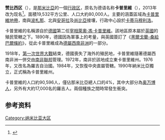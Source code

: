 {{noteTA
|1=zh-hans:纳米比亚;zh-hk:納米比亞;zh-tw:那米比亞;
}}
{{Infobox settlement
| name                    = 赞比西
| native_name             = Zambezi
| native_name_lang        = en
| settlement_type         = 大区
| image_map               = Namibia - Caprivi.svg
| mapsize                 = 200
| map_alt                 =
| map_caption             = 赞比西区于纳米比亚的位置
| subdivision_type        = 国家
| subdivision_name        = [[纳米比亚|纳米比亚]]
| seat                    = [[卡蒂马穆利洛|卡蒂马穆利洛]]
| government_footnotes    =
| leader_party            = [[纳米比亚人组党|纳米比亚人组党]]
| leader_title            = 区长
| leader_name             = {{tsl|en|Lawrence Sampofu||Lawrence Sampofu}}<ref name=Governor>{{Cite news | title=President announces governors | newspaper={{tsl|en|The Namibian||The Namibian}} | date=2015-04-10 | url=http://www.namibian.com.na/indexx.php?id=25471 | access-date=2019-05-12 | archive-url=https://archive.today/20150414075438/http://www.namibian.com.na/indexx.php?id=25471 | archive-date=2015-04-14 | dead-url=yes }}</ref>
| unit_pref               = Metric
| area_footnotes          = <ref name=ElectionWatch>{{cite journal
|year=2013
|title=Namibia's Population by Region
|journal=Election Watch
|publisher=Institute for Public Policy Research
|issue=1
|page=3}}</ref>
| area_total_km2          = 14,785
| population_footnotes    = <ref name=ElectionWatch/>
| population_total        = 90,596
| population_as_of        = 2011
| population_density_km2  = auto
| population_demonym      =
| population_note         =
| demographics_type1      = 语言
| demographics1_title1    = {{tsl|en|Silozi language|洛兹语}}
| demographics1_title2    = {{tsl|en|Oshiwambo language|奥万博语}}
| demographics1_title3    = [[英语|英语]]
| demographics1_title4    = [[南非語|南非語]]
| demographics1_title5    = 纳马/达马拉
| demographics1_title6    = {{tsl|en|Kavango languages|卡万戈语}}
| demographics1_title7    = 其他
| demographics1_info1     = 89.6%
| demographics1_info2     = 1.1%
| demographics1_info3     = 1.6%
| demographics1_info4     = 0.4%<ref name=nsa>{{cite web | title=Table 4.2.2 Urban population by Census years (2001 and 2011) | url=http://cms.my.na/assets/documents/p19dmn58guram30ttun89rdrp1.pdf | work=Namibia 2011 – Population and Housing Census Main Report | publisher=Namibia Statistics Agency | accessdate=2016-08-24 | page=39 | archive-date=2016-12-20 | archive-url=https://web.archive.org/web/20161220043242/http://cms.my.na/assets/documents/p19dmn58guram30ttun89rdrp1.pdf | dead-url=yes }}</ref>
| demographics1_info5     = 1.2%
| demographics1_info6     = 3.9%
| demographics1_info7     = 1.2%
| timezone                = [[中非時間|CAT]]
| utc_offset              = +2
| postal_code_type        =
| postal_code             =
| area_code_type          =
| area_code               =
| iso_code                = NA-CA
| blank_name_sec1         = 排名
| blank_info_sec1         = 第11名（共14）
| blank1_name_sec1        = 选区
| blank1_info_sec1        = 8
| blank2_name_sec1        = 城市
| blank2_info_sec1        = 1
| blank3_name_sec1        = [[首府|首府]]
| blank3_info_sec1        = [[卡蒂马穆利洛|卡蒂马穆利洛]]
| blank4_name_sec1        = [[人类发展指数|HDI]] (2017)
| blank4_info_sec1        = 0.628<ref name="GlobalDataLab">{{Cite web|url=https://hdi.globaldatalab.org/areadata/shdi/|title=Sub-national HDI - Area Database - Global Data Lab|website=hdi.globaldatalab.org|language=en|access-date=2018-09-13|archive-date=2018-09-23|archive-url=https://web.archive.org/web/20180923120638/https://hdi.globaldatalab.org/areadata/shdi/|dead-url=no}}</ref><br/>{{color|#fc0|中}} · [[纳米比亚各区人类发展指数列表|第8位]]
| website                 = {{URL|1=http://www.arc.org.na/home.php?pn=caprivi_council}}
| footnotes               =
}}

'''赞比西区'''（{{lang-en|Zambezi}}），是[[那米比亞|那米比亞]]的一個[[纳米比亚行政区划|行政区]]，原名为德语名称'''卡普里維'''（{{lang|de|Caprivil}}），2013年改为现名<ref>{{Cite news |url=http://news.ifeng.com/world/detail_2013_08/15/28657152_0.shtml |title=纳米比亚决定将国内德语地名改为本土地名 |date=2013-08-15 |work=凤凰网 |accessdate=2019-05-12 |archive-date=2019-06-02 |archive-url=https://web.archive.org/web/20190602041313/http://news.ifeng.com/world/detail_2013_08/15/28657152_0.shtml |dead-url=no }}</ref>。面積19,532平方公里、人口大約80,000人。主要的涵蓋區域為[[卡普里維地帶|卡普里維地帶]]，南與[[波札那|波札那]]、北與[[安哥拉|安哥拉]]及[[尚比亞|尚比亞]]接壤，行政中心設於[[卡蒂马穆利洛|卡蒂马穆利洛]]。

卡普里維的名稱源自於[[德意志帝國|德國]]第二任[[德國總理|宰相]][[列奧·馮·卡普里維|萊奧·馮·卡普里維]]。該地區原本屬於[[英國|英國]]的殖民管轄之下。1890年，德國因為軍事上的考量，與英國簽訂了《[[黑爾戈蘭-桑給巴爾條約|黑爾戈蘭-桑給巴爾條約]]》，從此卡普里維成為[[德屬西南非洲|德屬西南非洲]]的一部分。

1918年，[[第一次世界大戰|第一次世界大戰]]結束，德國喪失了海外的殖民地，卡普里維隨著德屬西南非洲一併交由[[南非聯邦|南非聯邦]]管理。1972年，南非於該地成立東卡普里維州。1976年，又改名為羅吉自治國。1984年，又恢復中央直屬管轄。1990年納米比亞獨立，正式稱為卡普里維州。

卡普里維的人口約90,596人，僅佔那米比亞總人口的4%，其中大部分為[[奥万博人|奥万博人]]，另外有大約17,000名的羅吉人。兩個種族之間時常發生衝突。

== 参考资料 ==
{{reflist}}

{{納米比亞行政區劃}}

{{DEFAULTSORT:Caprivi}}
[[Category:纳米比亚大区|Category:纳米比亚大区]]